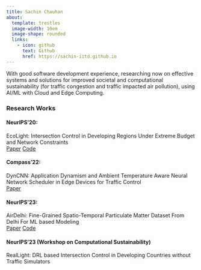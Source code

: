 ```yaml
---
title: Sachin Chauhan
about:
  template: trestles
  image-width: 10em
  image-shape: rounded
  links:
    - icon: github
      text: Github
      href: https://sachin-iitd.github.io
---
```


With good software development experience, researching now on effective systems and solutions for improved societal and computational sustainability (for traffic congestion and traffic impacted air pollution), using AI/ML with Cloud and Edge Computing.

### Research Works

#### NeurIPS'20: 
EcoLight: Intersection Control in Developing Regions Under Extreme Budget and Network Constraints <br>
[Paper](https://proceedings.neurips.cc/paper/2020/file/97e49161287e7a4f9b745366e4f9431b-Paper.pdf)
[Code](https://github.com/sachin-iitd/EcoLight)

#### Compass'22:
DynCNN: Application Dynamism and Ambient Temperature Aware Neural Network Scheduler in Edge Devices for Traffic Control <br>
[Paper](https://www.cse.iitd.ac.in/~rijurekha/papers/compass22_traffic.pdf)

#### NeurIPS'23: 
AirDelhi: Fine-Grained Spatio-Temporal Particulate Matter Dataset From Delhi For ML based Modeling <br>
[Paper](https://openreview.net/pdf?id=n2wW7goGky)
[Code](https://github.com/sachin-iitd/DelhiPMDatasetBenchmark)

#### NeurIPS'23 (Workshop on Computational Sustainability)
RealLight: DRL based Intersection Control in Developing Countries without Traffic Simulators
